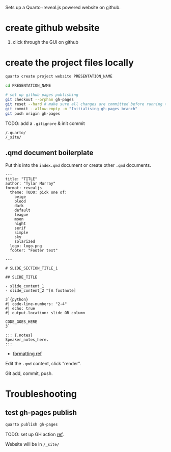 Sets up a Quarto+reveal.js powered website on github.

# create github website
1. click through the GUI on github

# create the project files locally
```bash
quarto create project website PRESENTATION_NAME

cd PRESENTATION_NAME

# set up github pages publishing
git checkout --orphan gh-pages
git reset --hard # make sure all changes are committed before running this!
git commit --allow-empty -m "Initialising gh-pages branch"
git push origin gh-pages
```

TODO: add a `.gitignore` & init commit
```.gitignore
/.quarto/
/_site/
```

## .qmd document boilerplate
Put this into the `index.qmd` document or create other `.qmd` documents.

```qmd
---
title: "TITLE"
author: "Tylar Murray"
format: revealjs
  theme: TODO: pick one of:
    beige
    blood
    dark
    default
    league
    moon
    night
    serif
    simple
    sky
    solarized
  logo: logo.png
  footer: "Footer text"

---

# SLIDE_SECTION_TITLE_1

## SLIDE_TITLE

- slide_content_1
- slide_content_2 ^[A footnote]

3`{python}
#| code-line-numbers: "2-4"
#| echo: true
#| output-location: slide OR column

CODE_GOES_HERE
3`

::: {.notes}
Speaker_notes_here.
:::
```

* [formatting ref](https://quarto.org/docs/presentations/revealjs/)

Edit the `.qmd` content, click "render".

Git add, commit, push.

# Troubleshooting
## test gh-pages publish
```bash
quarto publish gh-pages
```

TODO: set up GH action [ref](https://quarto.org/docs/publishing/github-pages.html).

Website will be in `/_site/`
